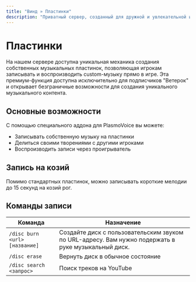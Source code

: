 ```yaml
---
title: "Винд » Пластинки"
description: "Приватный сервер, созданный для дружной и увлекательной игры."
---
```

# Пластинки

На нашем сервере доступна уникальная механика создания собственных музыкальных пластинок, позволяющая игрокам записывать и воспроизводить custom-музыку прямо в игре. Эта премиум-функция доступна исключительно для подписчиков "Ветерок" и открывает безграничные возможности для создания уникального музыкального контента.

## Основные возможности

С помощью специального аддона для PlasmoVoice вы можете:

- Записывать собственную музыку на пластинки
- Делиться своими творениями с другими игроками
- Воспроизводить записи через проигрыватель

## Запись на козий 

Помимо стандартных пластинок, можно записывать короткие мелодии до 15 секунд на козий рог.

## Команды записи

| Команда | Назначение |
|---------|------------|
| `/disc burn <url> [название]` | Создайте диск с пользовательским звуком по URL-адресу. Вам нужно подержать в руке музыкальный диск. |
| `/disc erase` | Вернуть диск в обычное состояние |
| `/disc search <запрос>` | Поиск треков на YouTube |